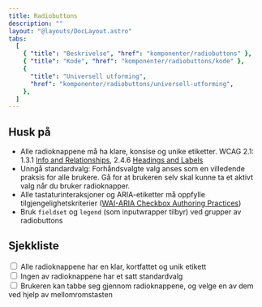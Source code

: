 ```yaml
---
title: Radiobuttons
description: ""
layout: "@layouts/DocLayout.astro"
tabs:
  [
    { "title": "Beskrivelse", "href": "komponenter/radiobuttons" },
    { "title": "Kode", "href": "komponenter/radiobuttons/kode" },
    {
      "title": "Universell utforming",
      "href": "komponenter/radiobuttons/universell-utforming",
    },
  ]
---
```



## Husk på

- Alle radioknappene må ha klare, konsise og unike etiketter. WCAG 2.1: 1.3.1 [Info and Relationships](https://www.w3.org/WAI/WCAG21/Understanding/info-and-relationships), 2.4.6 [Headings and Labels](https://www.w3.org/WAI/WCAG21/Understanding/headings-and-labels.html)
- Unngå standardvalg: Forhåndsvalgte valg anses som en villedende praksis for alle brukere. Gå for at brukeren selv skal kunne ta et aktivt valg når du bruker radioknapper.
- Alle tastaturinteraksjoner og ARIA-etiketter må oppfylle tilgjengelighetskriterier ([WAI-ARIA Checkbox Authoring Practices](https://www.w3.org/TR/wai-aria-practices-1.1/#checkbox))
- Bruk `fieldset` og `legend` (som inputwrapper tilbyr) ved grupper av radiobuttons

## Sjekkliste

<CodeExample>
  <div class="pkt-input-check">
    <div class="pkt-input-check__input">
      <input
        type="checkbox"
        class="pkt-input-check__input-checkbox"
        id="exampleCheckbox1"
      />
      <label class="pkt-input-check__input-label" for="exampleCheckbox1">
        Alle radioknappene har en klar, kortfattet og unik etikett
      </label>
    </div>
    <div class="pkt-input-check__input">
      <input
        type="checkbox"
        class="pkt-input-check__input-checkbox"
        id="exampleCheckbox2"
      />
      <label class="pkt-input-check__input-label" for="exampleCheckbox2">
        Ingen av radioknappene har et satt standardvalg
      </label>
    </div>
    <div class="pkt-input-check__input">
      <input
        type="checkbox"
        class="pkt-input-check__input-checkbox"
        id="exampleCheckbox3"
      />
      <label class="pkt-input-check__input-label" for="exampleCheckbox3">
        Brukeren kan tabbe seg gjennom radioknappene, og velge en av dem ved
        hjelp av mellomromstasten
      </label>
    </div>
  </div>
</CodeExample>
